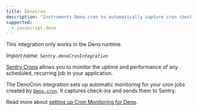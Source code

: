 ```yaml
---
title: DenoCron
description: "Instruments Deno.cron to automatically capture cron check-ins."
supported:
  - javascript.deno
---
```


<Alert level="info">

This integration only works in the Deno runtime.

</Alert>

_Import name: `Sentry.denoCronIntegration`_

[Sentry Crons](/product/crons/) allows you to monitor the uptime and performance of any scheduled, recurring job in your application.

The DenoCron integration sets up automatic monitoring for your cron jobs created by [`Deno.cron`](https://docs.deno.com/deploy/kv/manual/cron). It captures check-ins and sends them to Sentry.

Read more about [setting up Cron Monitoring for Deno](./../../../crons/).
